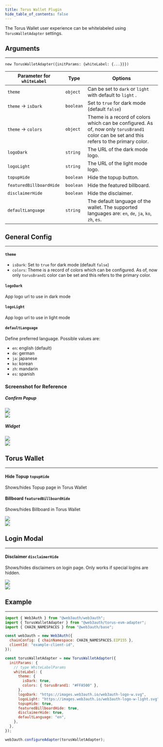 ```yaml
---
title: Torus Wallet Plugin
hide_table_of_contents: false
---
```



The Torus Wallet user experience can be whitelabeled using `TorusWalletAdapter` settings.

## Arguments

---

`new TorusWalletAdapter({initParams: {whiteLabel: {...}}})`

| Parameter for `whiteLabel` | Type      | Options                                                                                                                                   |
| -------------------------- | --------- | ----------------------------------------------------------------------------------------------------------------------------------------- |
| `theme`                    | `object`  | Can be set to `dark` or `light` with default to `light` .                                                                                 |
| `theme` -> `isDark`        | `boolean` | Set to `true` for dark mode (default `false`)                                                                                             |
| `theme` -> `colors`        | `object`  | Theme is a record of colors which can be configured. As of, now only `torusBrand1` color can be set and this refers to the primary color. |
| `logoDark`                 | `string`  | The URL of the dark mode logo.                                                                                                            |
| `logoLight`                | `string`  | The URL of the light mode logo.                                                                                                           |
| `topupHide`                | `boolean` | Hide the topup button.                                                                                                                    |
| `featuredBillboardHide`    | `boolean` | Hide the featured billboard.                                                                                                              |
| `disclaimerHide`           | `boolean` | Hide the disclaimer.                                                                                                                      |
| `defaultLanguage`          | `string`  | The default language of the wallet. The supported languages are: `en`, `de`, `ja`, `ko`, `zh`, `es`.                                      |

## General Config

---

#### `theme`

- `isDark`: Set to `true` for dark mode (default `false`)
- `colors`: Theme is a record of colors which can be configured. As of, now only `torusBrand1` color can be set and this refers to the primary color.

#### `logoDark`

App logo url to use in dark mode

#### `logoLight`

App logo url to use in light mode

#### `defaultLanguage`

Define preferred language. Possible values are:

- `en`: english (default)
- `de`: german
- `ja`: japanese
- `ko`: korean
- `zh`: mandarin
- `es`: spanish

### Screenshot for Reference

##### Confirm Popup

<div style={{ display: "flex", flexWrap: "wrap", gap: "10px" }}>
  <div style={{ flexBasis: "30%", flexGrow: "1", alignItems: "center" }}>
    <img style={{ display: "block", maxHeight: "500px", alignSelf: "center" }} src={Image8} />
  </div>
  <div style={{ flexBasis: "15%", flexGrow: "1", alignItems: "center" }}>
    <img style={{ display: "block", maxHeight: "500px", alignSelf: "center" }} src={Image9} />
  </div>
</div>

##### Widget

<div style={{ display: "flex", flexWrap: "wrap", gap: "10px" }}>
  <div style={{ flexBasis: "30%", flexGrow: "1", alignItems: "center" }}>
    <img style={{ display: "block", maxHeight: "500px", alignSelf: "center" }} src={Image10} />
  </div>
  <div style={{ flexBasis: "30%", flexGrow: "1", alignItems: "center" }}>
    <img style={{ display: "block", maxHeight: "500px", alignSelf: "center" }} src={Image11} />
  </div>
</div>

## Torus Wallet

---

#### Hide Topup `topupHide`

Shows/hides Topup page in Torus Wallet

#### Billboard `featuredBillboardHide`

Shows/hides Billboard in Torus Wallet

<div style={{ display: "flex", flexWrap: "wrap", gap: "10px" }}>
  <div style={{ flexBasis: "50%", flexGrow: "1", alignItems: "center" }}>
    <img style={{ display: "block", maxHeight: "500px", alignSelf: "center" }} src={Image12} />
  </div>
  <div style={{ flexBasis: "50%", flexGrow: "1", alignItems: "center" }}>
    <img style={{ display: "block", maxHeight: "500px", alignSelf: "center" }} src={Image13} />
  </div>
</div>

## Login Modal

---

#### Disclaimer `disclaimerHide`

Shows/hides disclaimers on login page. Only works if special logins are hidden.

<div style={{ display: "flex", flexWrap: "wrap", gap: "10px" }}>
  <div style={{ flexBasis: "15%", flexGrow: "1", alignItems: "center" }}>
    <img style={{ display: "block", maxHeight: "500px", alignSelf: "center" }} src={Image14} />
  </div>
  <div style={{ flexBasis: "30%", flexGrow: "1", alignItems: "center" }}>
    <img style={{ display: "block", maxHeight: "500px", alignSelf: "center" }} src={Image15} />
  </div>
</div>

## Example

---

```js
import { Web3Auth } from "@web3auth/web3auth";
import { TorusWalletAdapter } from "@web3auth/torus-evm-adapter";
import { CHAIN_NAMESPACES } from "@web3auth/base";

const web3auth = new Web3Auth({
  chainConfig: { chainNamespace: CHAIN_NAMESPACES.EIP155 },
  clientId: "example-client-id",
});

const torusWalletAdapter = new TorusWalletAdapter({
  initParams: {
    // type WhiteLabelParams
    whiteLabel: {
      theme: {
        isDark: true,
        colors: { torusBrand1: "#FFA500" },
      },
      logoDark: "https://images.web3auth.io/web3auth-logo-w.svg",
      logoLight: "https://images.web3auth.io/web3auth-logo-w-light.svg",
      topupHide: true,
      featuredBillboardHide: true,
      disclaimerHide: true,
      defaultLanguage: "en",
    },
  },
});

web3auth.configureAdapter(torusWalletAdapter);
```
